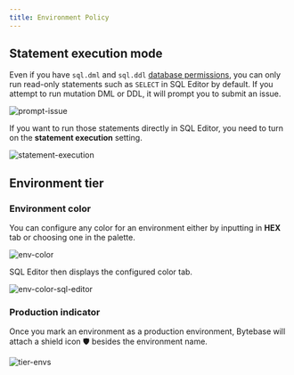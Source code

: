 ```yaml
---
title: Environment Policy
---
```


## Statement execution mode

Even if you have `sql.dml` and `sql.ddl` [database permissions](/docs/security/database-permission/overview/), you can only run read-only statements such as `SELECT` in SQL Editor by default. If you attempt to run mutation DML or DDL, it will prompt you to submit an issue.

![prompt-issue](/content/docs/administration/environment-policy/prompt-issue.webp)

If you want to run those statements directly in SQL Editor, you need to turn on the **statement execution** setting.

![statement-execution](/content/docs/administration/environment-policy/statement-execution.webp)

## Environment tier

<PricingPlanBlock feature_name='ENVIRONMENT_TIER' />

### Environment color

You can configure any color for an environment either by inputting in **HEX** tab or choosing one in the palette.

![env-color](/content/docs/administration/environment-policy/env-color.webp)

SQL Editor then displays the configured color tab.

![env-color-sql-editor](/content/docs/administration/environment-policy/env-color-sql-editor.webp)

### Production indicator

Once you mark an environment as a production environment, Bytebase will attach a shield icon 🛡️ besides the environment name.

![tier-envs](/content/docs/administration/environment-policy/tier-envs.webp)
